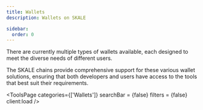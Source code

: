 ```yaml
---
title: Wallets
description: Wallets on SKALE

sidebar:
  order: 0
---
```



There are currently multiple types of wallets available, each designed to meet the diverse needs of different users. 

The SKALE chains provide comprehensive support for these various wallet solutions, ensuring that both developers and users have access to the tools that best suit their requirements.

<ToolsPage 
	categories={['Wallets']} 
	searchBar = {false}
	filters = {false}
	client:load 
/>
